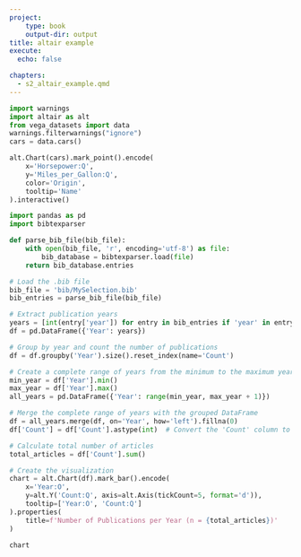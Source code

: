 ```yaml
---
project:
    type: book
    output-dir: output
title: altair example
execute:
  echo: false

chapters:
  - s2_altair_example.qmd
---
```



```python
import warnings
import altair as alt
from vega_datasets import data
warnings.filterwarnings("ignore")
cars = data.cars()

alt.Chart(cars).mark_point().encode(
    x='Horsepower:Q',
    y='Miles_per_Gallon:Q',
    color='Origin',
    tooltip='Name'
).interactive()
```

```python
import pandas as pd
import bibtexparser

def parse_bib_file(bib_file):
    with open(bib_file, 'r', encoding='utf-8') as file:
        bib_database = bibtexparser.load(file)
    return bib_database.entries

# Load the .bib file
bib_file = 'bib/MySelection.bib'
bib_entries = parse_bib_file(bib_file)

# Extract publication years
years = [int(entry['year']) for entry in bib_entries if 'year' in entry]
df = pd.DataFrame({'Year': years})

# Group by year and count the number of publications
df = df.groupby('Year').size().reset_index(name='Count')

# Create a complete range of years from the minimum to the maximum year in the dataset
min_year = df['Year'].min()
max_year = df['Year'].max()
all_years = pd.DataFrame({'Year': range(min_year, max_year + 1)})

# Merge the complete range of years with the grouped DataFrame
df = all_years.merge(df, on='Year', how='left').fillna(0)
df['Count'] = df['Count'].astype(int)  # Convert the 'Count' column to integer

# Calculate total number of articles
total_articles = df['Count'].sum()

# Create the visualization
chart = alt.Chart(df).mark_bar().encode(
    x='Year:O',
    y=alt.Y('Count:Q', axis=alt.Axis(tickCount=5, format='d')),
    tooltip=['Year:O', 'Count:Q']
).properties(
    title=f'Number of Publications per Year (n = {total_articles})'
)

chart
```
